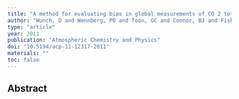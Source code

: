 ```yaml
---
title: "A method for evaluating bias in global measurements of CO 2 total columns from space"
author: "Wunch, D and Wennberg, PO and Toon, GC and Connor, BJ and Fisher, B and Osterman, GB and Frankenberg, C and Mandrake, L and O'Dell, C and Ahonen, P and others"
type: "article"
year: 2011
publication: "Atmospheric Chemistry and Physics"
doi: "10.5194/acp-11-12317-2011"
materials: ""
toc: false
---
```


## Abstract

